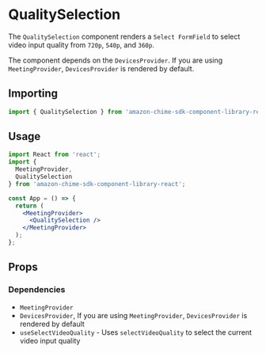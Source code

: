 
<Meta title="SDK Components/DeviceSelection/Camera/QualitySelection" />

# QualitySelection

The `QualitySelection` component renders a `Select FormField` to select video input quality from `720p`, `540p`, and `360p`.

The component depends on the `DevicesProvider`. If you are using `MeetingProvider`, `DevicesProvider` is rendered by default.

## Importing

```javascript
import { QualitySelection } from 'amazon-chime-sdk-component-library-react';
```

## Usage

```jsx
import React from 'react';
import {
  MeetingProvider,
  QualitySelection
} from 'amazon-chime-sdk-component-library-react';

const App = () => {
  return (
    <MeetingProvider>
      <QualitySelection />
    </MeetingProvider>
  );
};
```

## Props

<ArgTypes of={QualitySelection} />

### Dependencies

- `MeetingProvider`
- `DevicesProvider`, If you are using `MeetingProvider`, `DevicesProvider` is rendered by default
- `useSelectVideoQuality` - Uses `selectVideoQuality` to select the current video input quality
